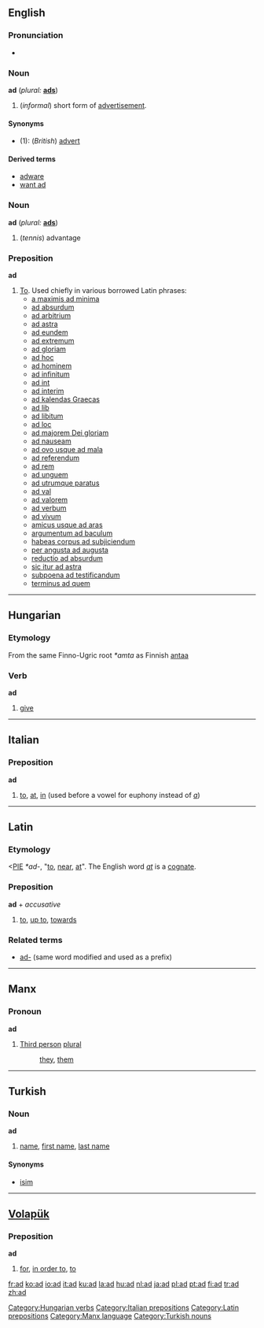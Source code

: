 ==English==

===Pronunciation===
*{{IPA|[æd]}}

===Noun===
'''ad''' (''plural:'' '''[[ads]]''')

# (''informal'') short form of [[advertisement]].

====Synonyms====
*(1): (''British'') [[advert]]

====Derived terms====
*[[adware]]
*[[want ad]]

===Noun===
'''ad''' (''plural:'' '''[[ads]]''')

# (''tennis'') advantage

{{rfc}}
===Preposition===
'''ad''' 

# [[to|To]]. Used chiefly in various borrowed Latin phrases:
#*[[a maximis ad minima]]
#*[[ad absurdum]]
#*[[ad arbitrium]]
#*[[ad astra]]
#*[[ad eundem]]
#*[[ad extremum]]
#*[[ad gloriam]]
#*[[ad hoc]]
#*[[ad hominem]]
#*[[ad infinitum]]
#*[[ad int]]
#*[[ad interim]]
#*[[ad kalendas Graecas]]
#*[[ad lib]]
#*[[ad libitum]]
#*[[ad loc]]
#*[[ad majorem Dei gloriam]]
#*[[ad nauseam]]
#*[[ad ovo usque ad mala]]
#*[[ad referendum]]
#*[[ad rem]]
#*[[ad unguem]]
#*[[ad utrumque paratus]]
#*[[ad val]]
#*[[ad valorem]]
#*[[ad verbum]]
#*[[ad vivum]]
#*[[amicus usque ad aras]]
#*[[argumentum ad baculum]]
#*[[habeas corpus ad subjiciendum]]
#*[[per angusta ad augusta]]
#*[[reductio ad absurdum]]
#*[[sic itur ad astra]]
#*[[subpoena ad testificandum]]
#*[[terminus ad quem]]


----

==Hungarian==
===Etymology===
From the same Finno-Ugric root ''*amta'' as Finnish [[antaa]]

===Verb===
'''ad'''
#[[give]]

[[Category:Hungarian verbs]]


----

==Italian==

===Preposition===
'''ad'''
#[[to]], [[at]], [[in]] (used before a vowel for euphony instead of ''[[a#Italian|a]]'')

[[Category:Italian prepositions]]


----
==Latin==
===Etymology===
<[[PIE]] ''*ad-'', "[[to]], [[near]], [[at]]". The English word ''[[at]]'' is a [[cognate]].
===Preposition===
'''ad''' + ''accusative''

#[[to]], [[up to]], [[towards]]

===Related terms===
*[[ad-]] (same word modified and used as a prefix)
[[Category:Latin prepositions]]


----

==Manx==
===Pronoun===
'''ad'''
#[[Third person]] [[plural]]
#:[[they]], [[them]]

[[Category:Manx language]]


----

==Turkish==
===Noun===
'''ad'''
#[[name]], [[first name]], [[last name]]

====Synonyms====
*[[isim]]

[[Category:Turkish nouns]]


----

==[[Volapük]]==
===Preposition===
'''ad'''
#[[for]], [[in order to]], [[to]]

[[fr:ad]]
[[ko:ad]]
[[io:ad]]
[[it:ad]]
[[ku:ad]]
[[la:ad]]
[[hu:ad]]
[[nl:ad]]
[[ja:ad]]
[[pl:ad]]
[[pt:ad]]
[[fi:ad]]
[[tr:ad]]
[[zh:ad]]
